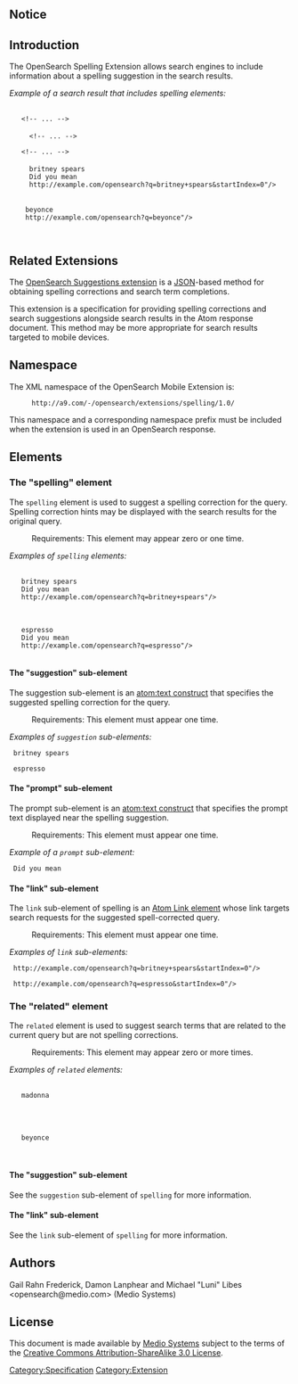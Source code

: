 == Notice ==

{{Draft notice}}

== Introduction ==

The OpenSearch Spelling Extension allows search engines to include information about a spelling suggestion in the search results.

''Example of a search result that includes spelling elements:''

  <feed xmlns="<nowiki>http://www.w3.org/2005/Atom</nowiki>" 
        xmlns:opensearch="<nowiki>http://a9.com/-/spec/opensearch/1.1/</nowiki>"
        xmlns:advertisement="<nowiki>http://a9.com/-/opensearch/extensions/advertisement/1.0/</nowiki>">
    <nowiki><!-- ... --></nowiki>
    <entry>
      <nowiki><!-- ... --></nowiki>
    </entry>
    <nowiki><!-- ... --></nowiki>
    <spell:spelling>
      <spell:suggestion atom:type="TEXT">britney spears</spell:suggestion>
      <spell:prompt atom:type="TEXT">Did you mean</spell:prompt>
      <atom:link rel="spelling" length="0" href="<nowiki>http://example.com/opensearch?q=britney+spears&amp;startIndex=0</nowiki>"/>
    </spell:spelling>
    <spell:related>
     <spell:suggestion atom:type="TEXT">beyonce</spell:suggestion>
     <atom:link rel="related" href="<nowiki>http://example.com/opensearch?q=beyonce</nowiki>"/>
    </spell:related>
  </feed>

== Related Extensions ==

The [http://www.opensearch.org/Specifications/OpenSearch/Extensions/Suggestions/1.0 OpenSearch Suggestions extension] is a [http://www.json.org/ JSON]-based method for obtaining spelling corrections and search term completions. 

This extension is a specification for providing spelling corrections and search suggestions alongside search results in the Atom response document. This method may be more appropriate for search results targeted to mobile devices.

== Namespace ==

The XML namespace of the OpenSearch Mobile Extension is:

: <code><nowiki>http://a9.com/-/opensearch/extensions/spelling/1.0/</nowiki></code>

This namespace and a corresponding namespace prefix must be included when the extension is used in an OpenSearch response.

== Elements ==

=== The "spelling" element ===

The <code>spelling</code> element is used to suggest a spelling correction for the query. Spelling correction hints may be displayed with the search results for the original query.

: Requirements: This element may appear zero or one time.

''Examples of  <code>spelling</code> elements:''

  <spell:spelling>
    <spell:suggestion atom:type="TEXT">britney spears</spell:suggestion>
    <spell:prompt atom:type="TEXT">Did you mean</spell:prompt>
    <atom:link rel="spelling" href="<nowiki>http://example.com/opensearch?q=britney+spears</nowiki>"/>
  </spell:spelling>

  <spell:spelling>
    <spell:suggestion atom:type="TEXT">espresso</spell:suggestion>
    <spell:prompt atom:type="TEXT">Did you mean</spell:prompt>
    <atom:link rel="spelling" href="<nowiki>http://example.com/opensearch?q=espresso</nowiki>"/>
  </spell:spelling>

==== The "suggestion" sub-element ====

The suggestion sub-element is an [http://www.atomenabled.org/developers/syndication/atom-format-spec.php#text.constructs atom:text construct] that specifies the suggested spelling correction for the query.

: Requirements: This element must appear one time.

''Examples of  <code>suggestion</code> sub-elements:''
  <spell:suggestion atom:type="TEXT">britney spears</spell:suggestion>

  <spell:suggestion atom:type="TEXT">espresso</spell:suggestion>

==== The "prompt" sub-element ====

The prompt sub-element is an [http://www.atomenabled.org/developers/syndication/atom-format-spec.php#text.constructs atom:text construct] that specifies the prompt text displayed near the spelling suggestion.

: Requirements: This element must appear one time.

''Example of a <code>prompt</code> sub-element:''
  <spell:prompt atom:type="TEXT">Did you mean</spell:prompt>

==== The "link" sub-element ====

The <code>link</code> sub-element of spelling is an [http://www.atomenabled.org/developers/syndication/atom-format-spec.php#element.link Atom Link element] whose link targets search requests for the suggested spell-corrected query.

: Requirements: This element must appear one time.

''Examples of <code>link</code> sub-elements:''

  <atom:link rel="spelling" href="<nowiki>http://example.com/opensearch?q=britney+spears&amp;startIndex=0</nowiki>"/>

  <atom:link rel="spelling" href="<nowiki>http://example.com/opensearch?q=espresso&amp;startIndex=0</nowiki>"/>


=== The "related" element ===

The <code>related</code> element is used to suggest search terms that are related to the current query but are not spelling corrections.

: Requirements: This element may appear zero or more times.

''Examples of <code>related</code> elements:''
  <spell:related>
    <spell:suggestion atom:type="TEXT">madonna</spell:suggestion>
    <atom:link rel="related" href="http://example.com/opensearch?q=madonna"/>
  </spell:related>

  <spell:related>
    <spell:suggestion atom:type="TEXT">beyonce</spell:suggestion>
    <atom:link rel="related" href="http://example.com/opensearch?q=beyonce"/>
  </spell:related>

==== The "suggestion" sub-element ====

See the <code>suggestion</code> sub-element of <code>spelling</code> for more information.

==== The "link" sub-element ====

See the <code>link</code> sub-element of <code>spelling</code> for more information.


== Authors ==

Gail Rahn Frederick, Damon Lanphear and Michael "Luni" Libes <opensearch@medio.com> (Medio Systems)

== License ==

This document is made available by [http://medio.com Medio Systems] subject to the terms of the [http://creativecommons.org/licenses/by-sa/3.0/ Creative Commons Attribution-ShareAlike 3.0 License].

[[Category:Specification]]
[[Category:Extension]]